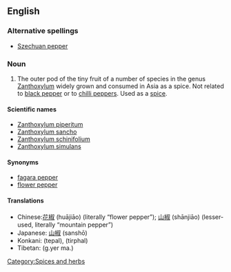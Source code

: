 ==English==
{{wikipedia}}

===Alternative spellings===
*[[Szechuan pepper]]

===Noun===
{{en-noun}}

# The outer pod of the tiny fruit of a number of species in the genus [[Zanthoxylum]] widely grown and consumed in Asia as a spice. Not related to [[black pepper]] or to [[chilli pepper]]s.  Used as a [[spice]].

====Scientific names====
* [[Zanthoxylum piperitum]]
* [[Zanthoxylum sancho]]
* [[Zanthoxylum schinifolium]]
* [[Zanthoxylum simulans]]

====Synonyms====
* [[fagara pepper]]<!-- or just fagara ?-->
* [[flower pepper]]

====Translations====
* Chinese:[[花椒]] (huājiāo) (literally “flower pepper”); [[山椒]] (shānjiāo) (lesser-used, literally “mountain pepper”)
* Japanese: [[山椒]] (sanshō)
* Konkani: (tepal), (tirphal) {{rfscript|Devanagari}}
* Tibetan: (g.yer ma.) {{rfscript|Tibetan}}

[[Category:Spices and herbs]]